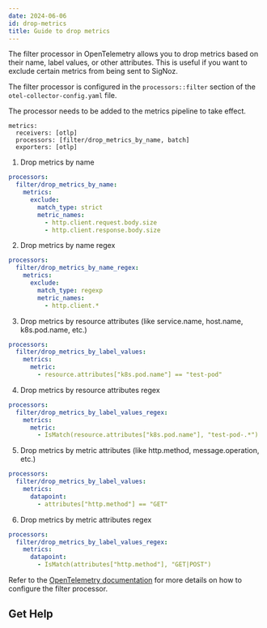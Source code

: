 ```yaml
---
date: 2024-06-06
id: drop-metrics
title: Guide to drop metrics
---
```




The filter processor in OpenTelemetry allows you to drop metrics based on their name, label values, or other attributes. This is useful if you want to exclude certain metrics from being sent to SigNoz.

The filter processor is configured in the `processors::filter` section of the `otel-collector-config.yaml` file.

<Admonition>

The processor needs to be added to the metrics pipeline to take effect. 
```
metrics:
  receivers: [otlp]
  processors: [filter/drop_metrics_by_name, batch]
  exporters: [otlp]
```
</Admonition>


1. Drop metrics by name

```yaml
processors:
  filter/drop_metrics_by_name:
    metrics:
      exclude:
        match_type: strict
        metric_names:
          - http.client.request.body.size
          - http.client.response.body.size
```

2. Drop metrics by name regex

```yaml
processors:
  filter/drop_metrics_by_name_regex:
    metrics:
      exclude:
        match_type: regexp
        metric_names:
          - http.client.*
```


3. Drop metrics by resource attributes (like service.name, host.name, k8s.pod.name, etc.)

```yaml
processors:
  filter/drop_metrics_by_label_values:
    metrics:
      metric:
        - resource.attributes["k8s.pod.name"] == "test-pod"
```

4. Drop metrics by resource attributes regex

```yaml
processors:
  filter/drop_metrics_by_label_values_regex:
    metrics:
      metric:
        - IsMatch(resource.attributes["k8s.pod.name"], "test-pod-.*")
```

5. Drop metrics by metric attributes (like http.method, message.operation, etc.)

```yaml
processors:
  filter/drop_metrics_by_label_values:
    metrics:
      datapoint:
        - attributes["http.method"] == "GET"
```

6. Drop metrics by metric attributes regex

```yaml
processors:
  filter/drop_metrics_by_label_values_regex:
    metrics:
      datapoint:
        - IsMatch(attributes["http.method"], "GET|POST")
```

Refer to the [OpenTelemetry documentation](https://github.com/open-telemetry/opentelemetry-collector-contrib/tree/main/processor/filterprocessor) for more details on how to configure the filter processor.

## Get Help

<GetHelp />
